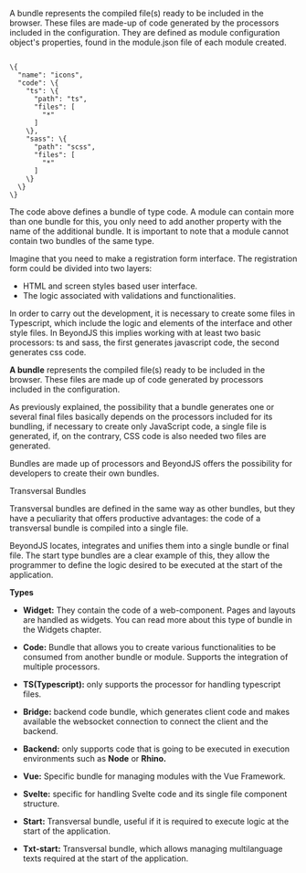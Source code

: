 
<Title>Bundles</Title>

A bundle represents the compiled file(s) ready to be included in the browser. These files are made-up of code generated by the processors included in the configuration. They are defined as module configuration object's properties, found in the module.json file of each module created.

<Code>
\{
  "name": "icons",
  "code": \{
    "ts": \{
      "path": "ts",
      "files": [
        "*"
      ]
    \},
    "sass": \{
      "path": "scss",
      "files": [
        "*"
      ]
    \}
  \}
\}
</Code>

The code above defines a bundle of type code. A module can contain more than one bundle for this, you only need to add another property with the name of the additional bundle. It is important to note that a module cannot contain two bundles of the same type.

Imagine that you need to make a registration form interface. The registration form could be divided into two layers:

-   HTML and screen styles based user interface.
-   The logic associated with validations and functionalities.

In order to carry out the development, it is necessary to create some files in Typescript, which include the logic and elements of the interface and other style files. In BeyondJS this implies working with at least two basic processors: ts and sass, the first generates javascript code, the second generates css code.

**A bundle** represents the compiled file(s) ready to be included in the browser. These files are made up of code generated by processors included in the configuration.

As previously explained, the possibility that a bundle generates one or several final files basically depends on the processors included for its bundling, if necessary to create only JavaScript code, a single file is generated, if, on the contrary, CSS code is also needed two files are generated.

Bundles are made up of processors and BeyondJS offers the possibility for developers to create their own bundles.

<Subtitle>Transversal Bundles</Subtitle>

Transversal bundles are defined in the same way as other bundles, but they have a peculiarity that offers productive advantages: the code of a transversal bundle is compiled into a single file.

BeyondJS locates, integrates and unifies them into a single bundle or final file. The start type bundles are a clear example of this, they allow the programmer to define the logic desired to be executed at the start of the application.

**Types**

-   **Widget:** They contain the code of a web-component. Pages and layouts are handled as widgets. You can read more about this type of bundle in the <Link to="/widgets">Widgets chapter.</Link>
-   **Code:** Bundle that allows you to create various functionalities to be consumed from another bundle or module. Supports the integration of multiple processors.
-   **TS(Typescript):** only supports the processor for handling typescript files.

-   **Bridge:** backend code bundle, which generates client code and makes available the websocket connection to connect the client and the backend.

-   **Backend:** only supports code that is going to be executed in execution environments such as **Node** or **Rhino.**
-   **Vue:** Specific bundle for managing modules with the Vue Framework.
-   **Svelte:** specific for handling Svelte code and its single file component structure.

-   **Start:** Transversal bundle, useful if it is required to execute logic at the start of the application.
-   **Txt-start:** Transversal bundle, which allows managing multilanguage texts required at the start of the application.
